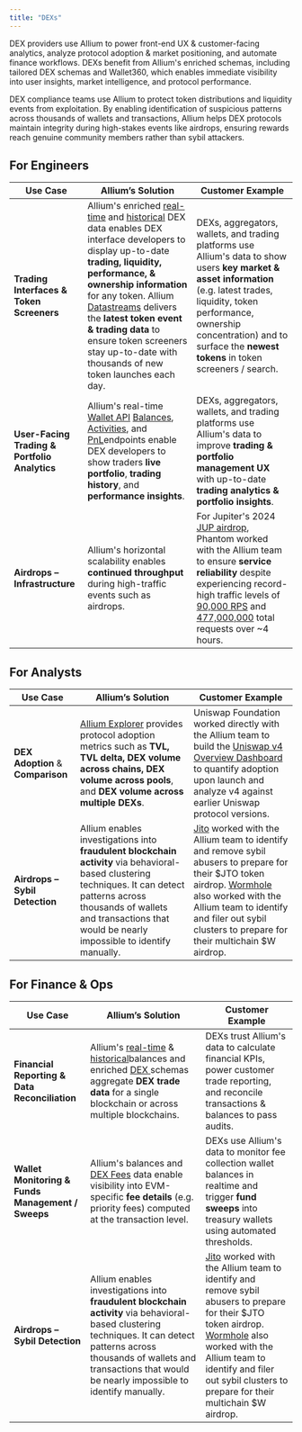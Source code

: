 ```yaml
---
title: "DEXs"
---
```


DEX providers use Allium to power front-end UX & customer-facing analytics, analyze protocol adoption & market positioning, and automate finance workflows. DEXs benefit from Allium's enriched schemas, including tailored DEX schemas and Wallet360, which enables immediate visibility into user insights, market intelligence, and protocol performance.

DEX compliance teams use Allium to protect token distributions and liquidity events from exploitation. By enabling identification of suspicious patterns across thousands of wallets and transactions, Allium helps DEX protocols maintain integrity during high-stakes events like airdrops, ensuring rewards reach genuine community members rather than sybil attackers.

## For Engineers

| Use Case                                      | Allium’s Solution                                                                                                                                                                                                                                                                                                                                                                                                                                                                                                                                                                                                                      | Customer Example                                                                                                                                                                                                                                                                                                                                                                                                                                          |
| --------------------------------------------- | -------------------------------------------------------------------------------------------------------------------------------------------------------------------------------------------------------------------------------------------------------------------------------------------------------------------------------------------------------------------------------------------------------------------------------------------------------------------------------------------------------------------------------------------------------------------------------------------------------------------------------------- | --------------------------------------------------------------------------------------------------------------------------------------------------------------------------------------------------------------------------------------------------------------------------------------------------------------------------------------------------------------------------------------------------------------------------------------------------------- |
| **Trading Interfaces & Token Screeners**      | Allium's enriched [real-time](https://docs.allium.so/real-time-data-chain-view/supported-blockchains/ethereum/dex/dex-trades)**&#x20;**&#x61;nd [historical](https://docs.allium.so/historical-data-schema-view/dex-trades) DEX data enables DEX interface developers to display up-to-date **trading, liquidity, performance, & ownership information&#x20;**&#x66;or any token. Allium [Datastreams](https://docs.allium.so/real-time-data-chain-view/kafka-blockchains-70+) delivers the **latest token event & trading data** to ensure token screeners stay up-to-date with thousands of new token launches each day. | DEXs, aggregators, wallets, and trading platforms use Allium's data to show users **key market & asset information** (e.g. latest trades, liquidity, token performance, ownership concentration) and to surface the **newest tokens** in token screeners / search.                                                                                                                                                                                        |
| **User-Facing Trading & Portfolio Analytics** | Allium's real-time [Wallet API](https://docs.allium.so/products/allium-developer/wallet-apis)**&#x20;**[Balances](https://docs.allium.so/products/allium-developer/wallet-apis/balances),**&#x20;**[Activities](https://docs.allium.so/products/allium-developer/wallet-apis/activities), and [PnL](https://docs.allium.so/realtime/data-delivery-options#id-1-raw-data-and-enriched-endpoints)endpoints enable DEX developers to show traders **live portfolio**, **trading history**, and **performance insights**.                                                                                                 | DEXs, aggregators, wallets, and trading platforms use Allium's data to improve **trading & portfolio management UX** with up-to-dat&#x65;**&#x20;trading analytics & portfolio insights**.                                                                                                                                                                                                                                                                |
| **Airdrops – Infrastructure**                 | Allium's horizontal scalability enables **continued throughput** during high-traffic events such as airdrops.                                                                                                                                                                                                                                                                                                                                                                                                                                                                                                                          | For Jupiter's 2024 [JUP airdrop](https://www.allium.so/post/the-inside-story-of-the-jup-airdrop-at-phantom), Phantom worked with the Allium team to ensure **service reliability** despite experiencing record-high traffic levels of [90,000 RPS](https://www.allium.so/post/the-inside-story-of-the-jup-airdrop-at-phantom) and [477,000,000](https://www.allium.so/post/the-inside-story-of-the-jup-airdrop-at-phantom) total requests over \~4 hours. |

## For Analysts

| Use Case                                    | Allium’s Solution                                                                                                                                                                                                                           | Customer Example                                                                                                                                                                                                                                                                                                                                                                                                                                                      |
| ------------------------------------------- | ------------------------------------------------------------------------------------------------------------------------------------------------------------------------------------------------------------------------------------------- | --------------------------------------------------------------------------------------------------------------------------------------------------------------------------------------------------------------------------------------------------------------------------------------------------------------------------------------------------------------------------------------------------------------------------------------------------------------------- |
| **DEX Adoption&#x20;**&**&#x20;Comparison** | [Allium Explorer](https://docs.allium.so/products/allium-explorer) provides protocol adoption metrics such as **TVL, TVL delta, DEX volume across chains, DEX volume across pools**, and **DEX volume across multiple DEXs**.           | Uniswap Foundation worked directly with the Allium team to build the [Uniswap v4 Overview Dashboard](https://dexanalytics.org/metrics/v4) to quantify adoption upon launch and analyze v4 against earlier Uniswap protocol versions.                                                                                                                                                                                                                                  |
| **Airdrops – Sybil Detection**              | Allium enables investigations into **fraudulent blockchain activity** via behavioral-based clustering techniques. It can detect patterns across thousands of wallets and transactions that would be nearly impossible to identify manually. | [Jito](https://www.cryptotimes.io/2023/12/13/jito-identifies-multiple-sybil-attackers-in-its-jto-airdrop/) worked with the Allium team to identify and remove sybil abusers to prepare for their \$JTO token airdrop. [Wormhole](https://www.allium.so/post/from-eligibility-to-sybil-detection-a-deep-dive-into-wormholes-multichain-airdrop) also worked with the Allium team to identify and filer out sybil clusters to prepare for their multichain \$W airdrop. |

## For Finance & Ops

| Use Case                                          | Allium’s Solution                                                                                                                                                                                                                                                                                                                                                                                                     | Customer Example                                                                                                                                                                                                                                                                                                                                                                                                                                                      |
| ------------------------------------------------- | --------------------------------------------------------------------------------------------------------------------------------------------------------------------------------------------------------------------------------------------------------------------------------------------------------------------------------------------------------------------------------------------------------------------- | --------------------------------------------------------------------------------------------------------------------------------------------------------------------------------------------------------------------------------------------------------------------------------------------------------------------------------------------------------------------------------------------------------------------------------------------------------------------- |
| **Financial Reporting & Data Reconciliation**     | Allium's [real-time](https://docs.allium.so/real-time-data-chain-view/supported-blockchains/ethereum/balances/fungible-balances) & [historical](https://docs.allium.so/historical-data-schema-view/balances)balances and enriched [DEX&#x20;](https://docs.allium.so/historical-data-schema-view/dex-trades)schemas aggregate **DEX trade data** for a single blockchain or across multiple blockchains. | DEXs trust Allium's data to calculate financial KPIs, power customer trade reporting, and reconcile transactions & balances to pass audits.                                                                                                                                                                                                                                                                                                                           |
| **Wallet Monitoring & Funds Management / Sweeps** | Allium's balances and [DEX Fees](https://docs.allium.so/historical-data-schema-view/dex-trades) data enable visibility into EVM-specific **fee details** (e.g. priority fees) computed at the transaction level.                                                                                                                                                                                                  | DEXs use Allium's data to monitor fee collection wallet balances in realtime and trigger **fund sweeps** into treasury wallets using automated thresholds.                                                                                                                                                                                                                                                                                                            |
| **Airdrops – Sybil Detection**                    | Allium enables investigations into **fraudulent blockchain activity** via behavioral-based clustering techniques. It can detect patterns across thousands of wallets and transactions that would be nearly impossible to identify manually.                                                                                                                                                                           | [Jito](https://www.cryptotimes.io/2023/12/13/jito-identifies-multiple-sybil-attackers-in-its-jto-airdrop/) worked with the Allium team to identify and remove sybil abusers to prepare for their \$JTO token airdrop. [Wormhole](https://www.allium.so/post/from-eligibility-to-sybil-detection-a-deep-dive-into-wormholes-multichain-airdrop) also worked with the Allium team to identify and filer out sybil clusters to prepare for their multichain \$W airdrop. |


